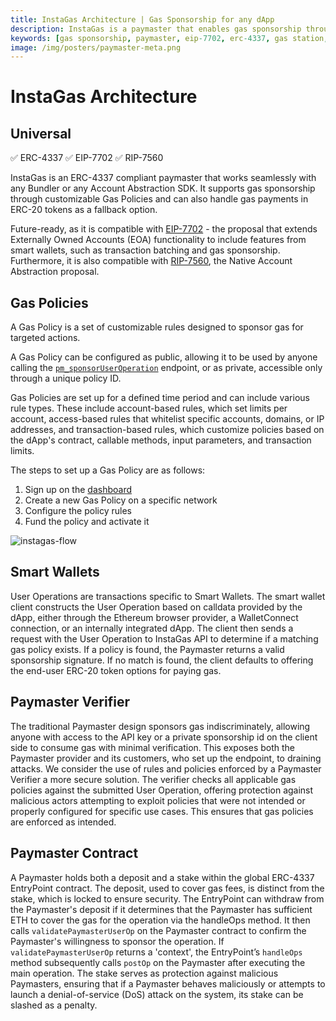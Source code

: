 ```yaml
---
title: InstaGas Architecture | Gas Sponsorship for any dApp 
description: InstaGas is a paymaster that enables gas sponsorship through customizable Gas Policies, supporting ERC-20 token payments as a fallback. It's future-ready, compatible with EIP-7702 and RIP-7560.
keywords: [gas sponsorship, paymaster, eip-7702, erc-4337, gas station, gas policies, gas abstraction]
image: /img/posters/paymaster-meta.png
---
```


# InstaGas Architecture

## Universal
✅ ERC-4337 ✅ EIP-7702 ✅ RIP-7560

InstaGas is an ERC-4337 compliant paymaster that works seamlessly with any Bundler or any Account Abstraction SDK. It supports gas sponsorship through customizable Gas Policies and can also handle gas payments in ERC-20 tokens as a fallback option. 

Future-ready, as it is compatible with [EIP-7702](/account-abstraction/7702/overview) - the proposal that extends Externally Owned Accounts (EOA) functionality to include features 
from smart wallets, such as transaction batching and gas sponsorship. Furthermore, it is also compatible with 
[RIP-7560](https://github.com/ethereum/RIPs/blob/master/RIPS/rip-7560.md), the Native Account Abstraction proposal.

## Gas Policies

A Gas Policy is a set of customizable rules designed to sponsor gas for targeted actions. 

A Gas Policy can be configured as public, allowing it to be used by anyone calling the [`pm_sponsorUserOperation`](/wallet/paymaster/rpc-methods/#pm_sponsoruseroperation) endpoint, 
or as private, accessible only through a unique policy ID. 

Gas Policies are set up for a defined time period and can include various rule types. These include account-based rules, which set limits per account, access-based rules that whitelist specific accounts, domains, or IP addresses, and transaction-based rules, which customize policies based on the dApp's contract, callable methods, input parameters, and transaction limits.

The steps to set up a Gas Policy are as follows:

1. Sign up on the [dashboard](https:dashboard.candide.dev)  
2. Create a new Gas Policy on a specific network
3. Configure the policy rules  
4. Fund the policy and activate it


![instagas-flow](/img/instagas-flow.svg)

## Smart Wallets

User Operations are transactions specific to Smart Wallets. The smart wallet client constructs the User Operation based on calldata provided by the dApp, 
either through the Ethereum browser provider, a WalletConnect connection, or an internally integrated dApp. The client then sends a request with 
the User Operation to InstaGas API to determine if a matching gas policy exists. If a policy is found, the Paymaster returns a valid sponsorship signature. 
If no match is found, the client defaults to offering the end-user ERC-20 token options for paying gas.

## Paymaster Verifier

The traditional Paymaster design sponsors gas indiscriminately, allowing anyone with access to the API key or a private sponsorship id on the client side 
to consume gas with minimal verification. This exposes both the Paymaster provider and its customers, who set up the endpoint, to draining attacks. We consider the use of 
rules and policies enforced by a Paymaster Verifier a more secure solution. The verifier checks all applicable gas policies against the submitted User Operation, 
offering protection against malicious actors attempting to exploit policies that were not intended or properly configured for specific use cases. 
This ensures that gas policies are enforced as intended.

## Paymaster Contract

A Paymaster holds both a deposit and a stake within the global ERC-4337 EntryPoint contract. The deposit, used to cover gas fees, is distinct from the stake, 
which is locked to ensure security. The EntryPoint can withdraw from the Paymaster's deposit if it determines that the Paymaster has sufficient ETH to cover 
the gas for the operation via the handleOps method. It then calls `validatePaymasterUserOp` on the Paymaster contract to confirm the Paymaster's willingness to 
sponsor the operation. If `validatePaymasterUserOp` returns a 'context', the EntryPoint’s `handleOps` method subsequently calls `postOp` on the Paymaster after executing 
the main operation. The stake serves as protection against malicious Paymasters, ensuring that if a Paymaster behaves maliciously or attempts to launch 
a denial-of-service (DoS) attack on the system, its stake can be slashed as a penalty.